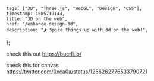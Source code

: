 
	tags: ["3D", "Three.js", "WebGL", "Design", "CSS"],
	timestamp: 1605719143,
	title: "3D on the web",
	href: "/enhance-design-3d",
	description: "🌶️ Spice things up with 3d on the web!",
};

<PostHeader metadata={metadata} />

check this out https://buerli.io/

check this for canvas https://twitter.com/0xca0a/status/1256262776533790721